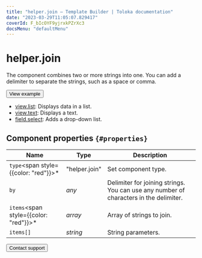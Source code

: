 ```yaml
---
title: "helper.join — Template Builder | Toloka documentation"
date: "2023-03-29T11:05:07.829417"
coverId: F_bIcOYF9yjrxkPZrXc3
docsMenu: "defaultMenu"
---
```


# helper.join

The component combines two or more strings into one. You can add a delimiter to separate the strings, such as a space or comma.

<Button themeColor="light" view="default" size="l" type="link" url="https://ya.cc/t/_h--eV2Y3ttBMm">View example</Button>

<Cut title="Components used in the example">

- [view.list](/docs/template-builder/reference/view.list): Displays data in a list.
- [view.text](/docs/template-builder/reference/view.text): Displays a text.
- [field.select](/docs/template-builder/reference/field.select): Adds a drop-down list.

</Cut>

## Component properties `{#properties}`

**Name** | **Type** | **Description**
----- | ----- | -----
`type`<span style={{color: "red"}}>\*</span> | "helper.join" | Set component type.
`by` | _any_ | Delimiter for joining strings. You can use any number of characters in the delimiter.
`items`<span style={{color: "red"}}>\*</span> | _array_ | Array of strings to join.
`items[]` | _string_ | String parameters.

<Button themeColor="light" view="default" size="l" type="link" url="/docs/guide/troubleshooting/support?form-source=template-builder-reference-helper-join">Contact support</Button>